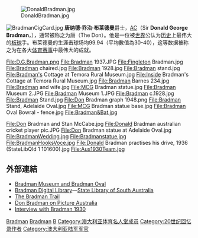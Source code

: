 [[File:DonaldBradman.jpg|thumb]]

[[File:BradmanCigCard.jpg|thumb]]
'''唐纳德·乔治·布莱德曼'''爵士，[[澳洲勳章|AC]]（Sir '''Donald George Bradman'''，{{bd|1908年|8月27日|2001年|2月25日}}），通常被称之为唐（The Don）。他是一位被[[世界|世界]]公认为[[历史|历史]]上最伟大的[[板球|板球]]手。布莱德曼的生涯击球场均99.94（平均數值為30-40），这等数据被称之为在各大[[体育|体育]][[赛事|赛事]]中最伟大的成就。
<gallery>
File:D.G.Bradman.png
File:Bradman 1937.JPG
File:Fingleton Bradman.jpg
File:Bradman chaired.jpg
File:Bradman 1928.jpg
File:Bradman stand.jpg
File:Bradman's Cottage at Temora Rural Museum.jpg
File:Inside Bradman's Cottage at Temora Rural Museum.jpg
File:Bradman Barnes 234.jpg
File:Bradman and wife.jpg
File:MCG Bradman statue.jpg
File:Bradman Museum 2.JPG
File:Bradman Museum 1.JPG
File:Bradman c.1928.jpg
File:Bradman Stand.jpg
File:Don Bradman graph 1948.png
File:Bradman Stand, Adelaide Oval.jpg
File:MCG Bradman statue base.jpg
File:Bradman Oval Bowral - fence.jpg
File:Bradman&Bat.jpg

File:Don Bradman and Stan McCabe.jpg
File:Donald Bradman australian cricket player pic.JPG
File:Don Bradman statue at Adelaide Oval.jpg
File:BradmanWedding.jpg
File:Bradmanstatue.jpg
File:BradmanHooksVoce.jpg
File:Donald Bradman practises his drive, 1936 (StateLibQld 1 101600).jpg
File:Aus1930Team.jpg
</gallery>
== 外部連結 ==
{{commonscat|Donald Bradman}}
{{wikiquote|Donald Bradman}}
* [http://www.bradman.org.au/ Bradman Museum and Bradman Oval]{{Wayback|url=http://www.bradman.org.au/ |date=20160327160912 }}
* [https://web.archive.org/web/20040307014328/http://www.slsa.sa.gov.au/bradman/records1.htm Bradman Digital Library]—[[State_Library_of_South_Australia|State Library of South Australia]]
* [https://web.archive.org/web/20070708094609/http://www.bradmantrail.com.au/ The Bradman Trail]
* [https://web.archive.org/web/20120221225301/http://www.pictureaustralia.org/search/don%20bradman Don Bradman on Picture Australia]
* [http://australianscreen.com.au/titles/don-bradman-england/clip1/ Interview with Bradman 1930]{{Wayback|url=http://australianscreen.com.au/titles/don-bradman-england/clip1/ |date=20090228184253 }}

{{Authority control}}
[[Category:澳大利亚板球运动员|Bradman]]
[[Category:下級勳位爵士|Bradman]]
[[Category:共濟會會員|B]]
[[Category:澳大利亚体育名人堂成员|Category:澳大利亚体育名人堂成员]]
[[Category:20世纪回忆录作者|Category:20世纪回忆录作者]]
[[Category:澳大利亚陆军军官|Category:澳大利亚陆军军官]]